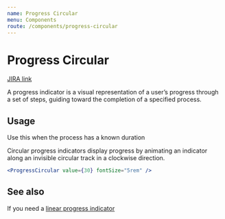 ```yaml
---
name: Progress Circular
menu: Components
route: /components/progress-circular
---
```


# Progress Circular

[JIRA link](https://coingaming.atlassian.net/wiki/spaces/CDS/pages/2033778811/Progress+indicator)

A progress indicator is a visual representation of a user’s progress through a set of steps, guiding toward the completion of a specified process.

## Usage

Use this when the process has a known duration

Circular progress indicators display progress by animating an indicator along an invisible circular track in a clockwise direction.

```jsx react-live
<ProgressCircular value={30} fontSize="5rem" />
```

## See also

If you need a [linear progress indicator](/components/progress-linear)
